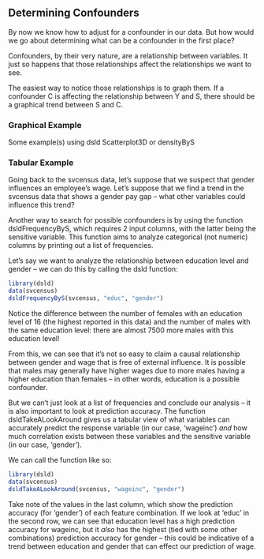 

## Determining Confounders

By now we know how to adjust for a confounder in our data. But how would we go 
about determining what can be a confounder in the first place?

Confounders, by their very nature, are a relationship between variables. It just
so happens that those relationships affect the relationships we want to see.

The easiest way to notice those relationships is to graph them. If a confounder
C is affecting the relationship between Y and S, there should be a graphical
trend between S and C.

<!--
### What A Confounder Looks Like
Conceptual and Graphical Examples
How does graphing a confounder change how we look at the relationship between variables
Essentially, if we want to see the relationship between Y and S, but S and C look like they're correlated, there's a problem
-->
### Graphical Example
Some example(s) using dsld Scatterplot3D or densityByS

### Tabular Example

Going back to the svcensus data, let's suppose that we suspect that 
gender influences an employee's wage. Let's suppose that we find a 
trend in the svcensus data that shows a gender pay gap -- what other
variables could influence this trend?

Another way to search for possible confounders is by using the function 
dsldFrequencyByS, which requires 2 input columns, with the latter being 
the sensitive variable. This function aims to analyze categorical (not 
numeric) columns by printing out a list of frequencies.

Let's say we want to analyze the relationship between education level and 
gender -- we can do this by calling the dsld function:

```r
library(dsld)
data(svcensus)
dsldFrequencyByS(svcensus, "educ", "gender")
```

Notice the difference between the number of females with an education level 
of 16 (the highest reported in this data) and the number of males with the 
same education level: there are almost 7500 more males with this education 
level! 
<!-- Needs more (quantitative) proof to show that this is a significant 
difference -->

From this, we can see that it's not so easy to claim a causal relationship 
between gender and wage that is free of external influence. It is possible 
that males may generally have higher wages due to more males having a higher 
education than females -- in other words, education is a possible confounder.

But we can't just look at a list of frequencies and conclude our analysis -- 
it is also important to look at prediction accuracy. The function 
dsldTakeALookAround gives us a tabular view of what variables can accurately 
predict the response variable (in our case, 'wageinc') *and* how much 
correlation exists between these variables and the sensitive variable (in our 
case, 'gender').

We can call the function like so:
```r
library(dsld)
data(svcensus)
dsldTakeALookAround(svcensus, "wageinc", "gender")
```

Take note of the values in the last column, which show the prediction accuracy 
(for 'gender') of each feature combination. If we look at 'educ' in the second 
row, we can see that education level has a high prediction accuracy for wageinc, 
but it *also* has the highest (tied with some other combinations) prediction 
accuracy for gender -- this could be indicative of a trend between education 
and gender that can effect our prediction of wage.

<!-- Need to discuss these results more, as the values for prediction accuracy of 
gender are all clustered together to some extent -->



